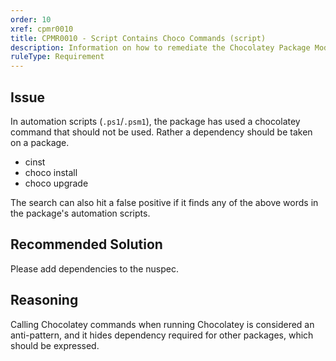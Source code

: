 ```yaml
---
order: 10
xref: cpmr0010
title: CPMR0010 - Script Contains Choco Commands (script)
description: Information on how to remediate the Chocolatey Package Moderation Rule 0010
ruleType: Requirement
---
```


<PackageValidatorRuleRequirement />

## Issue

In automation scripts (`.ps1`/`.psm1`), the package has used a chocolatey command that should not be used. Rather a dependency should be taken on a package.

 * cinst
 * choco install
 * choco upgrade

<Callout type="info">
    The search can also hit a false positive if it finds any of the above words in the package's automation scripts.
</Callout>

## Recommended Solution

Please add dependencies to the nuspec.

## Reasoning

Calling Chocolatey commands when running Chocolatey is considered an anti-pattern, and it hides dependency required for other packages, which should be expressed.

